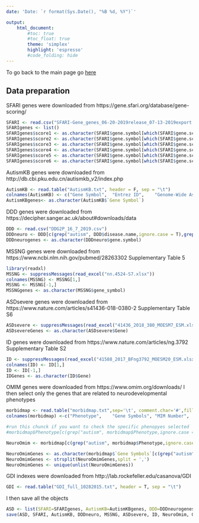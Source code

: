 ```yaml
---
date: 'Date: `r format(Sys.Date(), "%B %d, %Y")`'

output:
    html_document:
        #toc: true
        #toc_float: true
        theme: 'simplex'
        highlight: 'espresso'
        #code_folding: hide
---
```



To go back to the main page go [here](../../NDD.html)


## Data preparation
SFARI genes were downloaded from https://gene.sfari.org/database/gene-scoring/

```r
SFARI <- read.csv("SFARI-Gene_genes_06-20-2019release_07-13-2019export.csv")
SFARIgenes <- list()
SFARIgenes$score1 <- as.character(SFARI$gene.symbol[which(SFARI$gene.score==1)])
SFARIgenes$score2 <- as.character(SFARI$gene.symbol[which(SFARI$gene.score==2)])
SFARIgenes$score3 <- as.character(SFARI$gene.symbol[which(SFARI$gene.score==3)])
SFARIgenes$score4 <- as.character(SFARI$gene.symbol[which(SFARI$gene.score==4)])
SFARIgenes$score5 <- as.character(SFARI$gene.symbol[which(SFARI$gene.score==5)])
SFARIgenes$score6 <- as.character(SFARI$gene.symbol[which(SFARI$gene.score==6)])
```

AutismKB genes were downloaded from http://db.cbi.pku.edu.cn/autismkb_v2/index.php
```r
AutismKB <- read.table("AutismKB.txt", header = F, sep = "\t")
colnames(AutismKB) <- c("Gene Symbol",	"Entrez ID",	"Genome-Wide Association Studies",	"CNV/SV Studies",	"Linkage Analyses",	"Low-Scale Genetic Association Studies",	"Expression Profilings",	"NGS de novo Mutation Studies",	"NGS Mosaic Mutation Studies",	"NGS Other Studies",	"Low-Scale Gene Studies",	"total score")
AutismKBgenes<- as.character(AutismKB$`Gene Symbol`)
```

DDD genes were downloaded from https://decipher.sanger.ac.uk/about#downloads/data
```r
DDD <- read.csv("DDG2P_16_7_2019.csv")
DDDneuro <- DDD[c(grep("autism", DDD$disease.name,ignore.case = T),grep("intellectual", DDD$disease.name,ignore.case = T),grep("neurodevelopm", DDD$disease.name, ignore.case = T)),]
DDDneurogenes <- as.character(DDDneuro$gene.symbol)
```

MSSNG genes were downloaded from https://www.ncbi.nlm.nih.gov/pubmed/28263302 Supplementary Table 5
```r
library(readxl)
MSSNG <- suppressMessages(read_excel("nn.4524-S7.xlsx"))
colnames(MSSNG) <- MSSNG[1,]
MSSNG <- MSSNG[-1,] 
MSSNGgenes <- as.character(MSSNG$gene_symbol)
```

ASDsevere genes were downloaded from https://www.nature.com/articles/s41436-018-0380-2 Supplementary Table S6
```r
ASDsevere <- suppressMessages(read_excel("41436_2018_380_MOESM7_ESM.xlsx"))
ASDsevereGenes <- as.character(ASDsevere$Gene)
```

ID genes were downloaded from https://www.nature.com/articles/ng.3792 Supplementary Table S2
```r
ID <- suppressMessages(read_excel("41588_2017_BFng3792_MOESM20_ESM.xlsx"))
colnames(ID) <- ID[1,]
ID <- ID[-1,] 
IDGenes <- as.character(ID$Gene)
```

OMIM genes were downloaded from https://www.omim.org/downloads/
I then select only the genes that are related to neurodevelopmental phenotypes
```r
morbidmap <- read.table("morbidmap.txt",sep='\t', comment.char='#',fill = T, header = F,quote = "" )
colnames(morbidmap) <-c("Phenotype",	"Gene Symbols",	"MIM Number",	"Cyto Location")

#run this chunck if you want to check the specific phenopyes selected
#morbidmap$Phenotype[c(grep("autism", morbidmap$Phenotype,ignore.case = T),grep("intellectual", morbidmap$Phenotype,ignore.case = T),grep("neurodevelopm", morbidmap$Phenotype,ignore.case = T))]

NeuroOmim <- morbidmap[c(grep("autism", morbidmap$Phenotype,ignore.case = T),grep("intellectual", morbidmap$Phenotype,ignore.case = T),grep("neurodevelopm", morbidmap$Phenotype,ignore.case = T)),]

NeuroOmimGenes <- as.character(morbidmap$`Gene Symbols`[c(grep("autism", morbidmap$Phenotype,ignore.case = T),grep("intellectual", morbidmap$Phenotype,ignore.case = T),grep("neurodevelopm", morbidmap$Phenotype,ignore.case = T))])
NeuroOmimGenes <- strsplit(NeuroOmimGenes,split = ',')
NeuroOmimGenes <- unique(unlist(NeuroOmimGenes))
```

GDI indexes were downloaded from http://lab.rockefeller.edu/casanova/GDI
```r
GDI <- read.table("GDI_full_10282015.txt", header = T, sep = "\t")
```

I then save all the objects
```r
ASD <- list(SFARI=SFARIgenes, AutismKB=AutismKBgenes, DDD=DDDneurogenes, MSSNG=MSSNGgenes, ASDsevere=ASDsevereGenes, ID=IDGenes, OMIM= NeuroOmimGenes)
save(ASD, SFARI, AutismKB, DDDneuro, MSSNG, ASDsevere, ID, NeuroOmim, GDI, file = "../../Data/ASD.RData")
```

